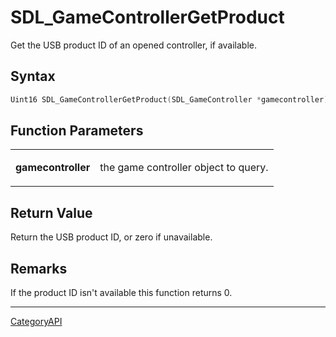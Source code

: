 = SDL_GameControllerGetProduct =

Get the USB product ID of an opened controller, if available.

== Syntax ==

<syntaxhighlight lang='c'>
Uint16 SDL_GameControllerGetProduct(SDL_GameController *gamecontroller);
</syntaxhighlight>

== Function Parameters ==

{|
|'''gamecontroller'''
|the game controller object to query.
|}

== Return Value ==

Return the USB product ID, or zero if unavailable.

== Remarks ==

If the product ID isn't available this function returns 0.

----
[[CategoryAPI]]


